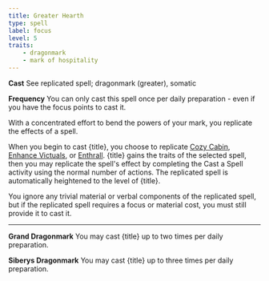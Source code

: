 ```yaml
---
title: Greater Hearth
type: spell
label: focus
level: 5
traits:
    - dragonmark
    - mark of hospitality
---
```


**Cast** See replicated spell; dragonmark (greater), somatic

**Frequency** You can only cast this spell once per daily preparation - even if you have the focus points to cast it.

With a concentrated effort to bend the powers of your mark, you replicate the effects of a spell.

When you begin to cast {title}, you choose to replicate [Cozy Cabin](https://2e.aonprd.com/Spells.aspx?ID=681), [Enhance Victuals](https://2e.aonprd.com/Spells.aspx?ID=101), or [Enthrall](https://2e.aonprd.com/Spells.aspx?ID=104). {title} gains the traits of the selected spell, then you may replicate the spell's effect by completing the Cast a Spell activity using the normal number of actions. The replicated spell is automatically heightened to the level of {title}.

You ignore any trivial material or verbal components of the replicated spell, but if the replicated spell requires a focus or material cost, you must still provide it to cast it.

---

**Grand Dragonmark** You may cast {title} up to two times per daily preparation.

**Siberys Dragonmark** You may cast {title} up to three times per daily preparation.

